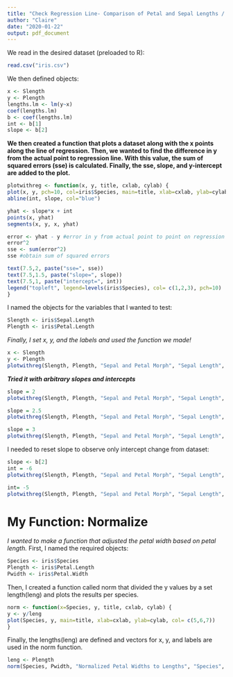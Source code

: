```yaml
---
title: "Check Regression Line- Comparison of Petal and Sepal Lengths / Widths"
author: "Claire"
date: "2020-01-22"
output: pdf_document
---
```


We read in the desired dataset (preloaded to R):
```r
read.csv("iris.csv")
```

We then defined objects:
```r
x <- Slength
y <- Plength
lengths.lm <- lm(y~x) 
coef(lengths.lm)
b <- coef(lengths.lm)
int <- b[1]
slope <- b[2]
```

**We then created a function that plots a dataset along with the x points along the line of regression. Then, we wanted to find the difference in y from the actual point to regression line. With this value, the sum of squared errors (sse) is calculated. Finally, the sse, slope, and y-intercept are added to the plot.**
```r
plotwithreg <- function(x, y, title, cxlab, cylab) {
plot(x, y, pch=10, col=iris$Species, main=title, xlab=cxlab, ylab=cylab)
abline(int, slope, col="blue")

yhat <- slope*x + int
points(x, yhat)
segments(x, y, x, yhat)

error <- yhat - y #error in y from actual point to point on regression line
error^2
sse <- sum(error^2)
sse #obtain sum of squared errors

text(7.5,2, paste("sse=", sse))
text(7.5,1.5, paste("slope=", slope))
text(7.5,1, paste("intercept=", int))
legend("topleft", legend=levels(iris$Species), col= c(1,2,3), pch=10)
}
```

I named the objects for the variables that I wanted to test:
```r
Slength <- iris$Sepal.Length
Plength <- iris$Petal.Length
```

*Finally, I set x, y, and the labels and used the function we made!*
```r
x <- Slength
y <- Plength
plotwithreg(Slength, Plength, "Sepal and Petal Morph", "Sepal Length", "Petal Length")
```

***Tried it with arbitrary slopes and intercepts***
```r
slope = 2
plotwithreg(Slength, Plength, "Sepal and Petal Morph", "Sepal Length", "Petal Length")

slope = 2.5
plotwithreg(Slength, Plength, "Sepal and Petal Morph", "Sepal Length", "Petal Length")

slope = 3
plotwithreg(Slength, Plength, "Sepal and Petal Morph", "Sepal Length", "Petal Length")
```

I needed to reset slope to observe only intercept change from dataset:
```r
slope <- b[2] 
int = -6
plotwithreg(Slength, Plength, "Sepal and Petal Morph", "Sepal Length", "Petal Length")

int= -5
plotwithreg(Slength, Plength, "Sepal and Petal Morph", "Sepal Length", "Petal Length")
```

# My Function: Normalize

*I wanted to make a function that adjusted the petal width based on petal length.*
First, I named the required objects:
```r
Species <- iris$Species
Plength <- iris$Petal.Length
Pwidth <- iris$Petal.Width
```

Then, I created a function called norm that divided the y values by a set length(leng) and plots the results per species.
```r
norm <- function(x=Species, y, title, cxlab, cylab) {
y <- y/leng
plot(Species, y, main=title, xlab=cxlab, ylab=cylab, col= c(5,6,7))
}
```

Finally, the lengths(leng) are defined and vectors for x, y, and labels are used in the norm function.
```r
leng <- Plength
norm(Species, Pwidth, "Normalized Petal Widths to Lengths", "Species", "Petal")
```
